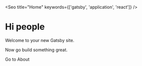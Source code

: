 <Seo
  title="Home"
  keywords={['gatsby', 'application', 'react']}
/>

# Hi people

Welcome to your new Gatsby site.

Now go build something great.

<div style={{ maxWidth: '300px', marginBottom: '1.45rem' }}>
  <Astro />
</div>
<Link to="/about/">Go to About</Link>

